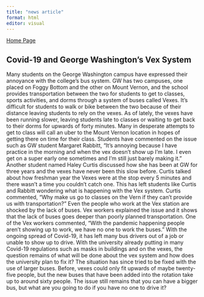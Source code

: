 ```yaml
---
title: "news article"
format: html
editor: visual
---
```


[Home Page](https://laurenprentice.github.io/mywebsiteprentice/index.html)

## Covid-19 and George Washington's Vex System

Many students on the George Washington campus have expressed their annoyance with the college's bus system. GW has two campuses, one placed on Foggy Bottom and the other on Mount Vernon, and the school provides transportation between the two for students to get to classes, sports activities, and dorms through a system of buses called Vexes. It's difficult for students to walk or bike between the two because of their distance leaving students to rely on the vexes. As of lately, the vexes have been running slower, leaving students late to classes or waiting to get back to their dorms for upwards of forty minutes. Many in desperate attempts to get to class will call an uber to the Mount Vernon location in hopes of getting there on time for their class. Students have commented on the issue such as GW student Margaret Rabbitt, "It's annoying because I have practice in the morning and when the vex doesn't show up I'm late. I even get on a super early one sometimes and I'm still just barely making it." Another student named Haley Curtis discussed how she has been at GW for three years and the vexes have never been this slow before. Curtis talked about how freshman year the Vexes were at the stop every 5 minutes and there wasn't a time you couldn't catch one. This has left students like Curtis and Rabbitt wondering what is happening with the Vex system. Curtis commented, "Why make us go to classes on the Vern if they can't provide us with transportation?" Even the people who work at the Vex station are shocked by the lack of buses. Vex workers explained the issue and it shows that the lack of buses goes deeper than poorly planned transportation. One of the Vex workers commented, "With the pandemic happening people aren't showing up to work, we have no one to work the buses." With the ongoing spread of Covid-19, it has left many bus drivers out of a job or unable to show up to drive. With the university already putting in many Covid-19 regulations such as masks in buildings and on the vexes, the question remains of what will be done about the vex system and how does the university plan to fix it? The situation has since tried to be fixed with the use of larger buses. Before, vexes could only fit upwards of maybe twenty-five people, but the new buses that have been added into the rotation take up to around sixty people. The issue still remains that you can have a bigger bus, but what are you going to do if you have no one to drive it? 

\
